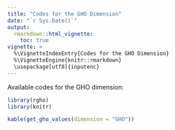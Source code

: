 ```yaml
---
title: "Codes for the GHO Dimension"
date: "`r Sys.Date()`"
output:
  rmarkdown::html_vignette:
    toc: true
vignette: >
  %\VignetteIndexEntry{Codes for the GHO Dimension}
  %\VignetteEngine{knitr::rmarkdown}
  \usepackage[utf8]{inputenc}
---
```


Available codes for the GHO dimension:

```r
library(rgho)
library(knitr)
```

```r
kable(get_gho_values(dimension = "GHO"))
```
